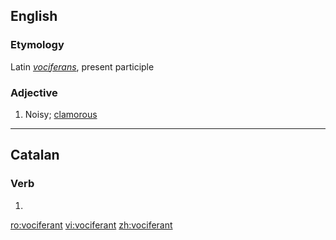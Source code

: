 ==English==

===Etymology===
Latin ''[[vociferans]]'', present participle

===Adjective===
{{head|en|adjective}}

# Noisy; [[clamorous]]

----

==Catalan==

===Verb===
{{head|ca|verb form}}

# {{ca-verb form of|t=pres|m=ptc|vociferar}}

[[ro:vociferant]]
[[vi:vociferant]]
[[zh:vociferant]]